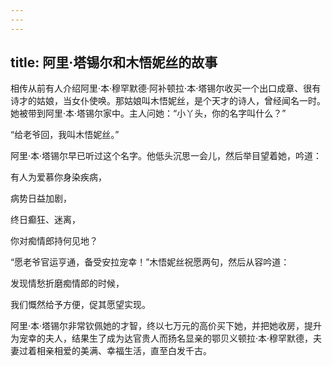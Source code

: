 ```yaml
---
---
---
```

title: 阿里·塔锡尔和木悟妮丝的故事
---




相传从前有人介绍阿里·本·穆罕默德·阿补顿拉·本·塔锡尔收买一个出口成章、很有诗才的姑娘，当女仆使唤。那姑娘叫木悟妮丝，是个天才的诗人，曾经闻名一时。她被带到阿里·本·塔锡尔家中。主人问她：“小丫头，你的名字叫什么？”

“给老爷回，我叫木悟妮丝。”

阿里·本·塔锡尔早已听过这个名字。他低头沉思一会儿，然后举目望着她，吟道：

有人为爱慕你身染疾病，

病势日益加剧，

终日癫狂、迷离，

你对痴情郎持何见地？

“愿老爷官运亨通，备受安拉宠幸！”木悟妮丝祝愿两句，然后从容吟道：

发现情愁折磨痴情郎的时候，

我们慨然给予方便，促其愿望实现。

阿里·本·塔锡尔非常钦佩她的才智，终以七万元的高价买下她，并把她收房，提升为宠幸的夫人，结果生了成为达官贵人而扬名显亲的鄂贝义顿拉·本·穆罕默德，夫妻过着相亲相爱的美满、幸福生活，直至白发千古。